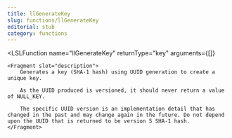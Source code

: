 ```yaml
---
title: llGenerateKey
slug: functions/llGenerateKey
editorial: stub
category: functions
---
```


<LSLFunction
	name="llGenerateKey"
	returnType="key"
	arguments={[]}
>
	<Fragment slot="description">
		Generates a key (SHA-1 hash) using UUID generation to create a unique key.
		
		As the UUID produced is versioned, it should never return a value of NULL_KEY.
		
		The specific UUID version is an implementation detail that has changed in the past and may change again in the future. Do not depend upon the UUID that is returned to be version 5 SHA-1 hash.
	</Fragment>
</LSLFunction>
